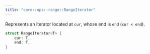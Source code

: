 ```yaml
---
title: "core::ops::range::RangeIterator"
---
```


Represents an iterator located at `cur`, whose end is `end` (`cur < end`).

```rust
struct RangeIterator<T> {
    cur: T,
    end: T,
}
```


